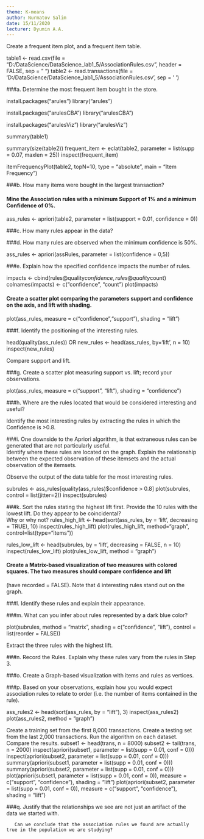 ```yaml
---
theme: K-means
author: Nurmatov Salim
date: 15/11/2020
lecturer: Dyumin A.A.
---
```



Create a frequent item plot, and a frequent item table. 

table1 <- read.csv(file = "D:/DataScience/DataScience_lab1_5/AssociationRules.csv", header = FALSE, sep = " ")
table2 <- read.transactions(file = 'D:/DataScience/DataScience_lab1_5/AssociationRules.csv', sep = ' ')

###a.      Determine the most frequent item bought in the store.

install.packages("arules")
library("arules")

install.packages("arulesCBA")
library("arulesCBA")

install.packages("arulesViz")
library("arulesViz")

summary(table1)

summary(size(table2))
frequent_item <- eclat(table2, parameter = list(supp = 0.07, maxlen = 25))
inspect(frequent_item)

itemFrequencyPlot(table2, topN=10, type = "absolute", main = "Item Frequency")

###b.      How many items were bought in the largest transaction?

#### Mine the Association rules with a minimum Support of 1% and a minimum Confidence of 0%.

ass_rules <- apriori(table2, parameter = list(support = 0.01, confidence = 0))

###c.       How many rules appear in the data? 

###d.      How many rules are observed when the minimum confidence is 50%.

ass_rules <- apriori(assRules, parameter = list(confidence = 0,5))

###e.      Explain how the specified confidence impacts the number of rules. 

impacts <- cbind(rules@quality$confidence, rules@quality$count)
colnames(impacts) <- c("confidence", "count")
plot(impacts)

#### Create a scatter plot comparing the parameters support and confidence on the axis, and lift with shading.  

plot(ass_rules, measure = c("confidence","support"), shading = "lift")

###f.        Identify the positioning of the interesting rules.
 
head(quality(ass_rules))
OR
new_rules <- head(ass_rules, by='lift', n = 10)
inspect(new_rules)

 Compare support and lift.  

###g.      Create a scatter plot measuring support vs. lift; record your observations. 

 plot(ass_rules, measure = c("support", "lift"), shading = "confidence")
 
###h.      Where are the rules located that would be considered interesting and useful? 

Identify the most interesting rules by extracting the rules in which the Confidence is >0.8.   

###i.        One downside to the Apriori algorithm, is that extraneous rules can be generated that are not particularly useful.  
Identify where these rules are located on the graph.  Explain the relationship between the expected observation of these itemsets and 
the actual observation of the itemsets.  

Observe the output of the data table for the most interesting rules. 
 
subrules <- ass_rules[quality(ass_rules)$confidence > 0.8]
plot(subrules, control = list(jitter=2))
inspect(subrules)

###k.       Sort the rules stating the highest lift first.  Provide the 10 rules with the lowest lift. Do they appear to be coincidental?  
Why or why not? 
rules_high_lift <- head(sort(ass_rules, by = 'lift', decreasing = TRUE), 10)
inspect(rules_high_lift)
plot(rules_high_lift, method="graph", control=list(type="items"))

rules_low_lift <- head(subrules, by = 'lift', decreasing = FALSE, n = 10)
inspect(rules_low_lift)
plot(rules_low_lift, method = "graph")

####	Create a Matrix-based visualization of two measures with colored squares.  The two measures should compare confidence and lift 
(have recorded = FALSE).  Note that 4 interesting rules stand out on the graph. 


###l.	Identify these rules and explain their appearance.

###m.    What can you infer about rules represented by a dark blue color?

plot(subrules, method = "matrix", shading = c("confidence", "lift"), control = list(reorder = FALSE))

  Extract the three rules with the highest lift.
  
###n.      Record the Rules.  Explain why these rules vary from the rules in Step 3. 

###o.      Create a Graph-based visualization with items and rules as vertices.

###p.      Based on your observations, explain how you would expect association rules to relate to order (i.e. the number of items contained in the rule).

ass_rules2 <- head(sort(ass_rules, by = "lift"), 3)
inspect(ass_rules2)
plot(ass_rules2, method = "graph")

  Create a training set from the first 8,000 transactions. Create a testing set from the last 2,000 transactions.  Run the algorithm on each dataset.  Compare the results.
subset1 <- head(trans, n = 8000)
subset2 <- tail(trans, n = 2000)
inspect(apriori(subset1, parameter = list(supp = 0.01, conf = 0)))
inspect(apriori(subset2, parameter = list(supp = 0.01, conf = 0)))
summary(apriori(subset1, parameter = list(supp = 0.01, conf = 0)))
summary(apriori(subset2, parameter = list(supp = 0.01, conf = 0)))
plot(apriori(subset1, parameter = list(supp = 0.01, conf = 0)), measure = c("support", "confidence"), shading = "lift")
plot(apriori(subset2, parameter = list(supp = 0.01, conf = 0)), measure = c("support", "confidence"), shading = "lift")

###q.      Justify that the relationships we see are not just an artifact of the data we started with.

       Can we conclude that the association rules we found are actually true in the population we are studying?


